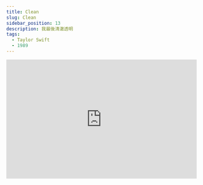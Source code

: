 ---
title: Clean
slug: Clean
sidebar_position: 13
description: 我最後清澈透明
tags:
  - Taylor Swift
  - 1989
---



<iframe width="100%" height="315" src="https://www.youtube.com/embed/rubMET4pxt4" title="YouTube video player" frameborder="0" allow="accelerometer; autoplay; clipboard-write; encrypted-media; gyroscope; picture-in-picture; web-share" allowfullscreen></iframe>
